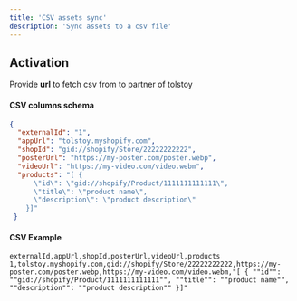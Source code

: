 ```yaml
---
title: 'CSV assets sync'
description: 'Sync assets to a csv file'
---
```


## Activation

Provide **url** to fetch csv from to partner of tolstoy

#### CSV columns schema

```json
{
  "externalId": "1",
  "appUrl": "tolstoy.myshopify.com",
  "shopId": "gid://shopify/Store/22222222222",
  "posterUrl": "https://my-poster.com/poster.webp",
  "videoUrl": "https://my-video.com/video.webm",
  "products": "[ {
      \"id\": \"gid://shopify/Product/1111111111111\",
      \"title\": \"product name\",
      \"description\": \"product description\"
    }]"
 }
```

#### CSV Example

```csv
externalId,appUrl,shopId,posterUrl,videoUrl,products
1,tolstoy.myshopify.com,gid://shopify/Store/22222222222,https://my-poster.com/poster.webp,https://my-video.com/video.webm,"[ { ""id"": ""gid://shopify/Product/1111111111111"", ""title"": ""product name"", ""description"": ""product description"" }]"
```